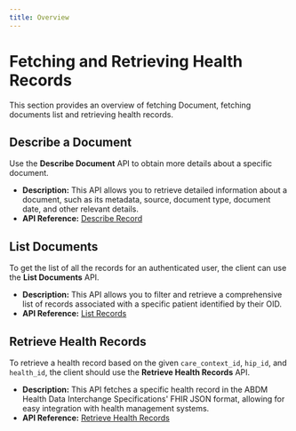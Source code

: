 ```yaml
---
title: Overview
---
```


# Fetching and Retrieving Health Records
<Note>
    This section provides an overview of fetching Document,  fetching documents list  and retrieving health records.
</Note>

## Describe a Document

Use the **Describe Document** API to obtain more details about a specific document.

- **Description:** This API allows you to retrieve detailed information about a document, such as its metadata, source, document type, document date, and other relevant details.
- **API Reference:** [Describe Record](/api-reference/user-app/records/describe-record)

## List Documents

To get the list of all the records for an authenticated user, the client can use the **List Documents** API.

- **Description:** This API allows you to filter and retrieve a comprehensive list of records associated with a specific patient identified by their OID.
- **API Reference:** [List Records](/api-reference/user-app/records/list-records)

## Retrieve Health Records

To retrieve a health record based on the given `care_context_id`, `hip_id`, and `health_id`, the client should use the **Retrieve Health Records** API.

- **Description:** This API fetches a specific health record in the ABDM Health Data Interchange Specifications' FHIR JSON format, allowing for easy integration with health management systems.
- **API Reference:** [Retrieve Health Records](/api-reference/user-app/records/retrieve-health-records)


